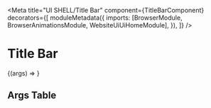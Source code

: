 


<Meta
  title="UI SHELL/Title Bar"
  component={TitleBarComponent}
  decorators={[
    moduleMetadata({
      imports: [BrowserModule, BrowserAnimationsModule, WebsiteUiUiHomeModule],
    }),
  ]}
/>

# Title Bar

<Story height="500px" name="Default">
  {(args) => <drp-title-bar {...args} />}
</Story>

## Args Table

<ArgsTable of={TitleBarComponent} />
